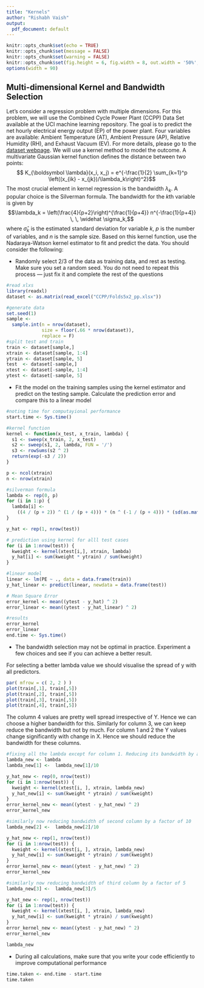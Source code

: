 ```yaml
---
title: "Kernels"
author: "Rishabh Vaish"
output: 
  pdf_document: default
---
```

  
```r
knitr::opts_chunk$set(echo = TRUE)
knitr::opts_chunk$set(message = FALSE)
knitr::opts_chunk$set(warning = FALSE)
knitr::opts_chunk$set(fig.height = 6, fig.width = 8, out.width = '50%', fig.align = "center")
options(width = 90)
```

## Multi-dimensional Kernel and Bandwidth Selection

Let's consider a regression problem with multiple dimensions. For this problem, we will use the Combined Cycle Power Plant (CCPP) Data Set available at the UCI machine learning repository. The goal is to predict the net hourly electrical energy output (EP) of the power plant. Four variables are available: Ambient Temperature (AT), Ambient Pressure (AP), Relative Humidity (RH), and Exhaust Vacuum (EV). For more details, please go to the [dataset webpage](https://archive.ics.uci.edu/ml/datasets/Combined+Cycle+Power+Plant). We will use a kernel method to model the outcome. A multivariate Gaussian kernel function defines the distance between two points:
$$ K_{\boldsymbol \lambda}(x_i, x_j) = e^{-\frac{1}{2} \sum_{k=1}^p \left((x_{ik} - x_{jk})/\lambda_k\right)^2}$$
The most crucial element in kernel regression is the bandwidth $\lambda_k$. A popular choice is the Silverman formula. The bandwidth for the $k$th variable is given by
$$\lambda_k = \left(\frac{4}{p+2}\right)^{\frac{1}{p+4}} n^{-\frac{1}{p+4}} \, \, \widehat \sigma_k,$$
where $\widehat\sigma_k$ is the estimated standard deviation for variable $k$, $p$ is the number of variables, and $n$ is the sample size. Based on this kernel function, use the Nadaraya-Watson kernel estimator to fit and predict the data. You should consider the following:

* Randomly select 2/3 of the data as training data, and rest as testing. Make sure you set a random seed. You do not need to repeat this process --- just fix it and complete the rest of the questions

``` r
#read xlxs
library(readxl)
dataset <- as.matrix(read_excel("CCPP/Folds5x2_pp.xlsx"))

#generate data
set.seed(1)
sample <-
  sample.int(n = nrow(dataset),
             size = floor(.66 * nrow(dataset)),
             replace = F)
#split test and train
train <- dataset[sample,]
xtrain <- dataset[sample, 1:4]
ytrain <- dataset[sample, 5]
test  <- dataset[-sample,]
xtest <- dataset[-sample, 1:4]
ytest <- dataset[-sample, 5]

```

* Fit the model on the training samples using the kernel estimator and predict on the testing sample. Calculate the prediction error and compare this to a linear model

``` r
#noting time for computayional performance
start.time <- Sys.time()

#kernel function
kernel <- function(x_test, x_train, lambda) {
  s1 <- sweep(x_train, 2, x_test)
  s2 <- sweep(s1, 2, lambda, FUN = '/')
  s3 <- rowSums(s2 ^ 2)
  return(exp(-s3 / 2))
}

p <- ncol(xtrain)
n <- nrow(xtrain)

#silverman formula
lambda <- rep(0, p)
for (i in 1:p) {
  lambda[i] <-
    ((4 / (p + 2)) ^ (1 / (p + 4))) * (n ^ (-1 / (p + 4))) * (sd(as.matrix(xtrain[, i])))
}

y_hat <- rep(1, nrow(test))

# prediction using kernel for alll test cases
for (i in 1:nrow(test)) {
  kweight <- kernel(xtest[i,], xtrain, lambda)
  y_hat[i] <- sum(kweight * ytrain) / sum(kweight)
}

#linear model
linear <- lm(PE ~ ., data = data.frame(train))
y_hat_linear <- predict(linear, newdata = data.frame(test))

# Mean Square Error
error_kernel <- mean((ytest - y_hat) ^ 2)
error_linear <- mean((ytest - y_hat_linear) ^ 2)

#results
error_kernel
error_linear
end.time <- Sys.time()
```

* The bandwidth selection may not be optimal in practice. Experiment a few choices and see if you can achieve a better result. 

For selecting a better lambda value we should visualise the spread of y with all predictors. 

```r
par( mfrow = c( 2, 2 ) )
plot(train[,1], train[,5])
plot(train[,2], train[,5])
plot(train[,3], train[,5])
plot(train[,4], train[,5])

```

The column 4 values are pretty well spread irrespective of Y. Hence we can choose a higher bandwidth for this. Similarly for column 3, we can keep reduce the bandwidth but not by much. For column 1 and 2 the Y values change significantly with change in X. Hence we should reduce the bandwidth for these columns.

```r
#fixing all the lambda except for column 1. Reducing its bandwidth by a factor of 10
lambda_new <- lambda
lambda_new[1] <-  lambda_new[1]/10

y_hat_new <- rep(0, nrow(test))
for (i in 1:nrow(test)) {
  kweight <- kernel(xtest[i, ], xtrain, lambda_new)
  y_hat_new[i] <- sum(kweight * ytrain) / sum(kweight)
}
error_kernel_new <- mean((ytest - y_hat_new) ^ 2)
error_kernel_new

#similarly now reducing bandwidth of second column by a factor of 10
lambda_new[2] <-  lambda_new[2]/10

y_hat_new <- rep(1, nrow(test))
for (i in 1:nrow(test)) {
  kweight <- kernel(xtest[i, ], xtrain, lambda_new)
  y_hat_new[i] <- sum(kweight * ytrain) / sum(kweight)
}
error_kernel_new <- mean((ytest - y_hat_new) ^ 2)
error_kernel_new

#similarly now reducing bandwidth of third column by a factor of 5
lambda_new[3] <-  lambda_new[3]/5

y_hat_new <- rep(1, nrow(test))
for (i in 1:nrow(test)) {
  kweight <- kernel(xtest[i, ], xtrain, lambda_new)
  y_hat_new[i] <- sum(kweight * ytrain) / sum(kweight)
}
error_kernel_new <- mean((ytest - y_hat_new) ^ 2)
error_kernel_new

lambda_new
```

* During all calculations, make sure that you write your code efficiently to improve computational performance

``` r
time.taken <- end.time - start.time
time.taken
```
